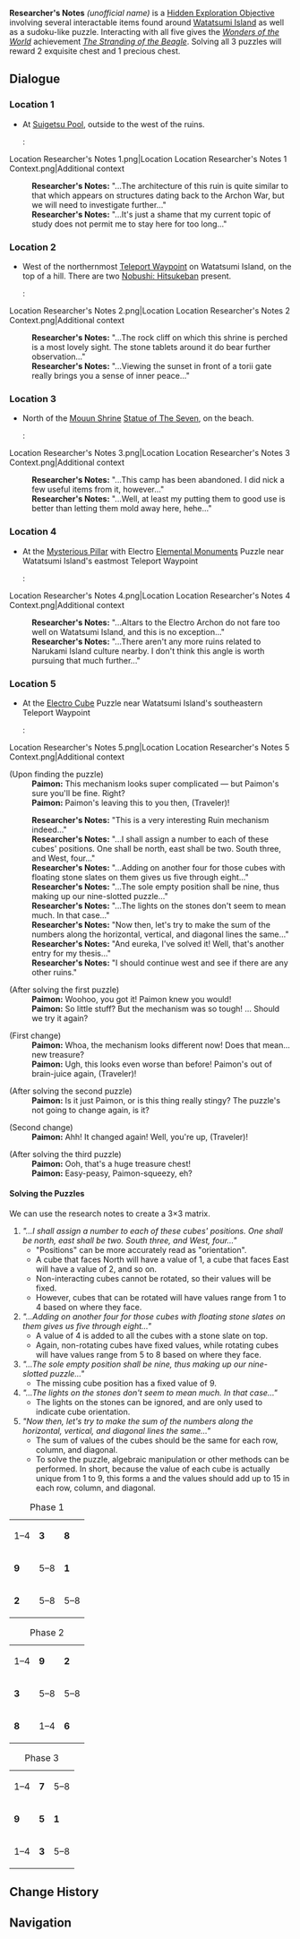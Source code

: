 {{Hidden Exploration Objectives Infobox
|type       = Unordered
|region     = Inazuma
|area       = Watatsumi Island
|loc        = [[Watatsumi Island]]
}}
'''Researcher's Notes''' ''(unofficial name)'' is a [[Hidden Exploration Objective]] involving several interactable items found around [[Watatsumi Island]] as well as a sudoku-like puzzle. Interacting with all five gives the ''[[Wonders of the World]]'' achievement ''[[The Stranding of the Beagle]]''. Solving all 3 puzzles will reward 2 exquisite chest and 1 precious chest.

==Dialogue==
===Location 1===
*At [[Suigetsu Pool]], outside to the west of the ruins.
*:<gallery>
Location Researcher's Notes 1.png|Location
Location Researcher's Notes 1 Context.png|Additional context
</gallery>
{{Dialogue start}}
:'''Researcher's Notes:''' "...The architecture of this ruin is quite similar to that which appears on structures dating back to the Archon War, but we will need to investigate further..."
:'''Researcher's Notes:''' "...It's just a shame that my current topic of study does not permit me to stay here for too long..."
{{Dialogue end}}

===Location 2===
*West of the northernmost [[Teleport Waypoint]] on Watatsumi Island, on the top of a hill. There are two [[Nobushi: Hitsukeban]] present.
*:<gallery>
Location Researcher's Notes 2.png|Location
Location Researcher's Notes 2 Context.png|Additional context
</gallery>
{{Dialogue start}}
:'''Researcher's Notes:''' "...The rock cliff on which this shrine is perched is a most lovely sight. The stone tablets around it do bear further observation..."
:'''Researcher's Notes:''' "...Viewing the sunset in front of a torii gate really brings you a sense of inner peace..."
{{Dialogue end}}

===Location 3===
*North of the [[Mouun Shrine]] [[Statue of The Seven]], on the beach.
*:<gallery>
Location Researcher's Notes 3.png|Location
Location Researcher's Notes 3 Context.png|Additional context
</gallery>
{{Dialogue start}}
:'''Researcher's Notes:''' "...This camp has been abandoned. I did nick a few useful items from it, however..."
:'''Researcher's Notes:''' "...Well, at least my putting them to good use is better than letting them mold away here, hehe..."
{{Dialogue end}}

===Location 4===
*At the [[Mysterious Pillar]] with Electro [[Elemental Monument]]s Puzzle near Watatsumi Island's eastmost Teleport Waypoint
*:<gallery>
Location Researcher's Notes 4.png|Location
Location Researcher's Notes 4 Context.png|Additional context
</gallery>
{{Dialogue start}}
:'''Researcher's Notes:''' "...Altars to the Electro Archon do not fare too well on Watatsumi Island, and this is no exception..."
:'''Researcher's Notes:''' "...There aren't any more ruins related to Narukami Island culture nearby. I don't think this angle is worth pursuing that much further..."
{{Dialogue end}}

===Location 5===
*At the [[Electro Cube]] Puzzle near Watatsumi Island's southeastern Teleport Waypoint
*:<gallery>
Location Researcher's Notes 5.png|Location
Location Researcher's Notes 5 Context.png|Additional context
</gallery>
{{Dialogue start}}
;(Upon finding the puzzle)
:'''Paimon:''' This mechanism looks super complicated &mdash; but Paimon's sure you'll be fine. Right?
:'''Paimon:''' Paimon's leaving this to you then, (Traveler)!

:'''Researcher's Notes:''' "This is a very interesting Ruin mechanism indeed..."
:'''Researcher's Notes:''' "...I shall assign a number to each of these cubes' positions. One shall be north, east shall be two. South three, and West, four..."
:'''Researcher's Notes:''' "...Adding on another four for those cubes with floating stone slates on them gives us five through eight..."
:'''Researcher's Notes:''' "...The sole empty position shall be nine, thus making up our nine-slotted puzzle..."
:'''Researcher's Notes:''' "...The lights on the stones don't seem to mean much. In that case..."
:'''Researcher's Notes:''' "Now then, let's try to make the sum of the numbers along the horizontal, vertical, and diagonal lines the same..."
:'''Researcher's Notes:''' "And eureka, I've solved it! Well, that's another entry for my thesis..."
:'''Researcher's Notes:''' "I should continue west and see if there are any other ruins."

;(After solving the first puzzle)
:'''Paimon:''' Woohoo, you got it! Paimon knew you would!
:'''Paimon:''' So little stuff? But the mechanism was so tough! ... Should we try it again?

;(First change)
:'''Paimon:''' Whoa, the mechanism looks different now! Does that mean... new treasure?
:'''Paimon:''' Ugh, this looks even worse than before! Paimon's out of brain-juice again, (Traveler)!

;(After solving the second puzzle)
:'''Paimon:''' Is it just Paimon, or is this thing really stingy? The puzzle's not going to change again, is it?

;(Second change)
:'''Paimon:''' Ahh! It changed again! Well, you're up, (Traveler)!

;(After solving the third puzzle)
:'''Paimon:''' Ooh, that's a huge treasure chest!
:'''Paimon:''' Easy-peasy, Paimon-squeezy, eh?
{{Dialogue end}}

====Solving the Puzzles====
We can use the research notes to create a 3×3 matrix.

# ''"...I shall assign a number to each of these cubes' positions. One shall be north, east shall be two. South three, and West, four..."''
#* "Positions" can be more accurately read as "orientation".
#* A cube that faces North will have a value of 1, a cube that faces East will have a value of 2, and so on.
#* Non-interacting cubes cannot be rotated, so their values will be fixed.
#* However, cubes that can be rotated will have values range from 1 to 4 based on where they face.
# ''"...Adding on another four for those cubes with floating stone slates on them gives us five through eight..."''
#* A value of 4 is added to all the cubes with a stone slate on top.
#* Again, non-rotating cubes have fixed values, while rotating cubes will have values range from 5 to 8 based on where they face.
# ''"...The sole empty position shall be nine, thus making up our nine-slotted puzzle..."''
#* The missing cube position has a fixed value of 9.
# ''"...The lights on the stones don't seem to mean much. In that case..."''
#* The lights on the stones can be ignored, and are only used to indicate cube orientation.
# ''"Now then, let's try to make the sum of the numbers along the horizontal, vertical, and diagonal lines the same..."''
#* The sum of values of the cubes should be the same for each row, column, and diagonal.
#* To solve the puzzle, algebraic manipulation or other methods can be performed. In short, because the value of each cube is actually unique from 1 to 9, this forms a {{w|Magic Square}} and the values should add up to 15 in each row, column, and diagonal.

{| class = "wikitable" style="text-align: center"
|+ Phase 1
|-
|1–4
|'''3'''
|'''8'''
|-
|'''9'''
|5–8
|'''1'''
|-
|'''2'''
|5–8
|5–8
|}
{| class = "wikitable" style="text-align: center"
|+ Phase 2
|-
|1–4
|'''9'''
|'''2'''
|-
|'''3'''
|5–8
|5–8
|-
|'''8'''
|1–4
|'''6'''
|}
{| class = "wikitable" style="text-align: center"
|+ Phase 3
|-
|1–4
|'''7'''
|5–8
|-
|'''9'''
|'''5'''
|'''1'''
|-
|1–4
|'''3'''
|5–8
|}

==Change History==
{{Change History|2.1}}

==Navigation==
{{Hidden Exploration Objective Navbox|Unordered}}